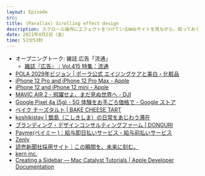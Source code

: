 ```yaml
---
layout: Episode
src: 
title: (Parallax) Scrolling effect design
description: スクロール操作にエフェクトをつけているWebサイトを見ながら、知っておくべきその問題点などについて話しました。
date: 2021年4月2日（金）
time: 51分53秒
---
```


- オープニングトーク: 雑誌 広告「流通」
    - [雑誌『広告』｜Vol.415 特集：流通](https://kohkoku.jp/archive/415/)
- [POLA 2029年ビジョン | ポーラ公式 エイジングケアと美白・化粧品](http://pola.co.jp/wecaremore/)
- [iPhone 12 Pro and iPhone 12 Pro Max - Apple](https://www.apple.com/iphone-12-pro/)
- [iPhone 12 and iPhone 12 mini - Apple](https://www.apple.com/iphone-12/)
- [MAVIC AIR 2 - 飛躍せよ、まだ見ぬ世界へ - DJI](https://www.dji.com/jp/mavic-air-2)
- [Google Pixel 4a (5g) - 5G 体験をお手ごろ価格で - Google ストア](https://store.google.com/jp/product/pixel_4a_5g)
- [ベイク チーズタルト | BAKE CHEESE TART](https://cheesetart.com/)
- [koshikistay | 甑島（こしきしま）の日常をあじわう滞在](http://koshiki-stay.jp/)
- [ブランディング・デザインコンサルティングファーム | DONGURI](https://www.don-guri.com/)
- [Payme(ペイミー )｜給与即日払いサービス・給与前払いサービス](https://payme.tokyo/)
- [Zenly](https://zen.ly/ja)
- [読売新聞社採用サイト｜この瞬間を、未来に刻む。](https://saiyou.yomiuri.co.jp/)
- [kern inc.](https://kern.inc/)
- [Creating a Sidebar — Mac Catalyst Tutorials | Apple Developer Documentation](https://developer.apple.com/tutorials/mac-catalyst/creating-a-sidebar)
